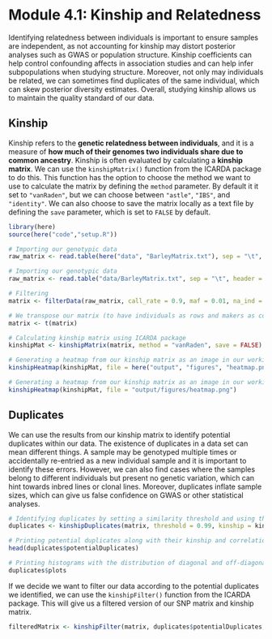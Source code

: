 # Module 4.1: Kinship and Relatedness

Identifying relatedness between individuals is important to ensure samples are independent, as not accounting for kinship may distort posterior analyses such as GWAS or population structure. Kinship coefficients can help control confounding affects in association studies and can help infer subpopulations when studying structure. Moreover, not only may individuals be related, we can sometimes find duplicates of the same individual, which can skew posterior diversity estimates. Overall, studying kinship allows us to maintain the quality standard of our data.

## Kinship

Kinship refers to the **genetic relatedness between individuals**, and it is a measure of **how much of their genomes two individuals share due to common ancestry**. Kinship is often evaluated by calculating a **kinship matrix**. We can use the `kinshipMatrix()` function from the ICARDA package to do this. This function has the option to choose the method we want to use to calculate the matrix by defining the `method` parameter. By default it it set to `"vanRaden"`, but we can choose between `"astle"`, `"IBS"`, and `"identity"`. We can also choose to save the matrix locally as a text file by defining the `save` parameter, which is set to `FALSE` by default.

```r
library(here)
source(here("code","setup.R"))
```

```r
# Importing our genotypic data
raw_matrix <- read.table(here("data", "BarleyMatrix.txt"), sep = "\t", header = TRUE, row.names = 1, check.names = FALSE)
```

```r
# Importing our genotypic data
raw_matrix <- read.table("data/BarleyMatrix.txt", sep = "\t", header = TRUE, row.names = 1, check.names = FALSE)
```

```r
# Filtering
matrix <- filterData(raw_matrix, call_rate = 0.9, maf = 0.01, na_ind = 0.8)

# We transpose our matrix (to have individuals as rows and makers as columns for posterior analyses)
matrix <- t(matrix)

# Calculating kinship matrix using ICARDA package
kinshipMat <- kinshipMatrix(matrix, method = "vanRaden", save = FALSE)
```

```r
# Generating a heatmap from our kinship matrix as an image in our working directory
kinshipHeatmap(kinshipMat, file = here("output", "figures", "heatmap.png"))
```

```r
# Generating a heatmap from our kinship matrix as an image in our working directory
kinshipHeatmap(kinshipMat, file = "output/figures/heatmap.png")
```

## Duplicates

We can use the results from our kinship matrix to identify potential duplicates within our data. The existence of duplicates in a data set can mean different things. A sample may be genotyped multiple times or accidentally re-entried as a new individual sample and it is important to identify these errors. However, we can also find cases where the samples belong to different individuals but present no genetic variation, which can hint towards inbred lines or clonal lines. Moreover, duplicates inflate sample sizes, which can give us false confidence on GWAS or other statistical analyses.

```r
# Identifying duplicates by setting a similarity threshold and using the ICARDA package
duplicates <- kinshipDuplicates(matrix, threshold = 0.99, kinship = kinshipMat)

# Printing potential duplicates along with their kinship and correlation
head(duplicates$potentialDuplicates)

# Printing histograms with the distribution of diagonal and off-diagonal values
duplicates$plots
```

If we decide we want to filter our data according to the potential duplicates we identified, we can use the `kinshipFilter()` function from the ICARDA package. This will give us a filtered version of our SNP matrix and kinship matrix.

```r
filteredMatrix <- kinshipFilter(matrix, duplicates$potentialDuplicates, kinshipMat)
```
